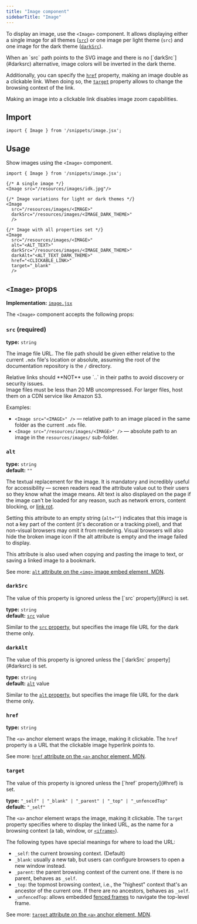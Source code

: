 ```yaml
---
title: "Image component"
sidebarTitle: "Image"
---
```



To display an image, use the `<Image>` component. It allows displaying either a single image for all themes ([`src`](#src)) or one image per light theme (`src`) and one image for the dark theme ([`darkSrc`](#darksrc)).

<Aside>
  When an `src` path points to the SVG image and there is no [`darkSrc`](#darksrc) alternative, image colors will be inverted in the dark theme.
</Aside>

Additionally, you can specify the [`href`](#href) property, making an image double as a clickable link. When doing so, the [`target`](#href) property allows to change the browsing context of the link.

<Aside>
  Making an image into a clickable link disables image zoom capabilities.
</Aside>

## Import

```tsx
import { Image } from '/snippets/image.jsx';
```

## Usage

Show images using the `<Image>` component.

```mdx
import { Image } from '/snippets/image.jsx';

{/* A single image */}
<Image src="/resources/images/idk.jpg"/>

{/* Image variations for light or dark themes */}
<Image
  src="/resources/images/<IMAGE>"
  darkSrc="/resources/images/<IMAGE_DARK_THEME>"
  />

{/* Image with all properties set */}
<Image
  src="/resources/images/<IMAGE>"
  alt="<ALT_TEXT>"
  darkSrc="/resources/images/<IMAGE_DARK_THEME>"
  darkAlt="<ALT_TEXT_DARK_THEME>"
  href="<CLICKABLE_LINK>"
  target="_blank"
  />
```

## `<Image>` props

**Implementation:** [`image.jsx`](https://github.com/tact-lang/mintlify-ton-docs/blob/main/snippets/image.jsx)

The `<Image>` component accepts the following props:

### `src` (required)

**type:** `string`

The image file URL. The file path should be given either relative to the current `.mdx` file's location or absolute, assuming the root of the documentation repository is the `/` directory.

<Aside type="caution">
  Relative links should **NOT** use `..` in their paths to avoid discovery or security issues.
</Aside>

<Aside>
  Image files must be less than 20 MB uncompressed. For larger files, host them on a CDN service like Amazon S3.
</Aside>

Examples:

- `<Image src="<IMAGE>" />` — relative path to an image placed in the same folder as the current `.mdx` file.
- `<Image src="/resources/images/<IMAGE>" />` — absolute path to an image in the `resources/images/` sub-folder.

### `alt`

**type:** `string` <br />
**default:** `""`

The textual replacement for the image. It is mandatory and incredibly useful for accessibility — screen readers read the attribute value out to their users so they know what the image means. Alt text is also displayed on the page if the image can't be loaded for any reason, such as network errors, content blocking, or [link rot](https://en.wikipedia.org/wiki/Link_rot).

Setting this attribute to an empty string (`alt=""`) indicates that this image is not a key part of the content (it's decoration or a tracking pixel), and that non-visual browsers may omit it from rendering. Visual browsers will also hide the broken image icon if the alt attribute is empty and the image failed to display.

This attribute is also used when copying and pasting the image to text, or saving a linked image to a bookmark.

See more: [`alt` attribute on the `<img>` image embed element, MDN](https://developer.mozilla.org/en-US/docs/Web/HTML/Reference/Elements/img#alt).

### `darkSrc`

<Aside>
  The value of this property is ignored unless the [`src` property](#src) is set.
</Aside>

**type:** `string` <br />
**default:** [`src`](#src) value

Similar to the [`src` property](#src), but specifies the image file URL for the dark theme only.

### `darkAlt`

<Aside>
  The value of this property is ignored unless the [`darkSrc` property](#darksrc) is set.
</Aside>

**type:** `string` <br />
**default:** [`alt`](#alt) value

Similar to the [`alt` property](#alt), but specifies the image file URL for the dark theme only.

### `href`

**type:** `string`

The `<a>` anchor element wraps the image, making it clickable. The `href` property is a URL that the clickable image hyperlink points to.

See more: [`href` attribute on the `<a>` anchor element, MDN](https://developer.mozilla.org/en-US/docs/Web/HTML/Reference/Elements/a#href).

### `target`

<Aside>
  The value of this property is ignored unless the [`href` property](#href) is set.
</Aside>

**type:** `"_self" | "_blank" | "_parent" | "_top" | "_unfencedTop"` <br />
**default:** `"_self"`

The `<a>` anchor element wraps the image, making it clickable. The `target` property specifies where to display the linked URL, as the name for a browsing context (a tab, window, or [`<iframe>`](https://developer.mozilla.org/en-US/docs/Web/HTML/Reference/Elements/iframe)).

The following types have special meanings for where to load the URL:

- `_self`: the current browsing context. (Default)
- `_blank`: usually a new tab, but users can configure browsers to open a new window instead.
- `_parent`: the parent browsing context of the current one. If there is no parent, behaves as `_self`.
- `_top`: the topmost browsing context, i.e., the "highest" context that's an ancestor of the current one. If there are no ancestors, behaves as `_self`.
- `_unfencedTop`: allows embedded [fenced frames](https://developer.mozilla.org/en-US/docs/Web/API/Fenced_frame_API) to navigate the top-level frame.

See more: [`target` attribute on the `<a>` anchor element, MDN](https://developer.mozilla.org/en-US/docs/Web/HTML/Reference/Elements/a#target).
